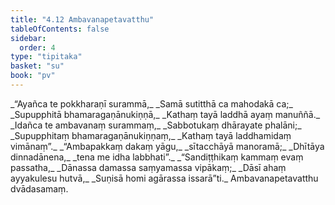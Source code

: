 ```yaml
---
title: "4.12 Ambavanapetavatthu"
tableOfContents: false
sidebar:
  order: 4
type: "tipitaka"
basket: "su"
book: "pv"
---
```



<DynamicBreadcrumb />

<Division number="796" book="pv" bookNo="19" page="215">

<Paragraph number="855" type="verses" book="pv">
_“Ayañca te pokkharaṇī surammā,_  
_Samā sutitthā ca mahodakā ca;_  
_Supupphitā bhamaragaṇānukiṇṇā,_  
_Kathaṃ tayā laddhā ayaṃ manuññā._  

</Paragraph>

</Division>
<Division number="797" book="pv" bookNo="19" page="215">

<Paragraph number="856" type="verses" book="pv">
_Idañca te ambavanaṃ surammaṃ,_  
_Sabbotukaṃ dhārayate phalāni;_  
_Supupphitaṃ bhamaragaṇānukiṇṇaṃ,_  
_Kathaṃ tayā laddhamidaṃ vimānaṃ”._  

</Paragraph>

</Division>
<Division number="798" book="pv" bookNo="19" page="215">

<Paragraph number="857" type="verses" book="pv">
_“Ambapakkaṃ dakaṃ yāgu,_  
_sītacchāyā manoramā;_  
_Dhītāya dinnadānena,_  
_tena me idha labbhati”._  

</Paragraph>

</Division>
<Division number="799" book="pv" bookNo="19" page="216">

<Paragraph number="858" type="verses" book="pv">
_“Sandiṭṭhikaṃ kammaṃ evaṃ passatha,_  
_Dānassa damassa saṃyamassa vipākaṃ;_  
_Dāsī ahaṃ ayyakulesu hutvā,_  
_Suṇisā homi agārassa issarā”ti._  


</Paragraph>
</Division>

<Paragraph number="859" type="center" book="pv">
Ambavanapetavatthu dvādasamaṃ.
</Paragraph>